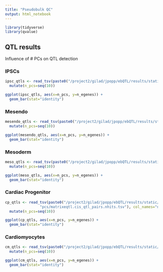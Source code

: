 ```yaml
---
title: "Pseudobulk QC"
output: html_notebook
---
```

```r
library(tidyverse)
library(qvalue)
```

## QTL results
Influence of # PCs on QTL detection

### IPSCs
```r
ipsc_qtls <- read_tsv(paste0("/project2/gilad/jpopp/ebQTL/results/static/cm_lineage/pseudobulk_tmm/basic/ipsc/", seq(1, 10), "pcs/matrixeqtl.cis_qtl_pairs.nhits.tsv"), col_names="n_egenes") %>%
  mutate(n_pcs=seq(10))

ggplot(ipsc_qtls, aes(x=n_pcs, y=n_egenes)) +
  geom_bar(stat="identity")
```

### Mesendo
```r
mesendo_qtls <- read_tsv(paste0("/project2/gilad/jpopp/ebQTL/results/static/cm_lineage/pseudobulk_tmm/basic/mesendo/", seq(1, 10), "pcs/matrixeqtl.cis_qtl_pairs.nhits.tsv"), col_names="n_egenes") %>%
  mutate(n_pcs=seq(10))

ggplot(mesendo_qtls, aes(x=n_pcs, y=n_egenes)) +
  geom_bar(stat="identity")
```

### Mesoderm
```r
meso_qtls <- read_tsv(paste0("/project2/gilad/jpopp/ebQTL/results/static/cm_lineage/pseudobulk_tmm/basic/meso/", seq(1, 10), "pcs/matrixeqtl.cis_qtl_pairs.nhits.tsv"), col_names="n_egenes") %>%
  mutate(n_pcs=seq(10))

ggplot(meso_qtls, aes(x=n_pcs, y=n_egenes)) +
  geom_bar(stat="identity")
```

### Cardiac Progenitor
```r
cp_qtls <- read_tsv(paste0("/project2/gilad/jpopp/ebQTL/results/static/cm_lineage/pseudobulk_tmm/basic/cp/", seq(1, 10),
                "pcs/matrixeqtl.cis_qtl_pairs.nhits.tsv"), col_names="n_egenes") %>%
  mutate(n_pcs=seq(10))

ggplot(cp_qtls, aes(x=n_pcs, y=n_egenes)) +
  geom_bar(stat="identity")
```

### Cardiomyocytes
```r
cm_qtls <- read_tsv(paste0("/project2/gilad/jpopp/ebQTL/results/static/cm_lineage/pseudobulk_tmm/basic/cm/", seq(1, 10), "pcs/matrixeqtl.cis_qtl_pairs.nhits.tsv"), col_names="n_egenes") %>%
  mutate(n_pcs=seq(10))

ggplot(cm_qtls, aes(x=n_pcs, y=n_egenes)) +
  geom_bar(stat="identity")
```